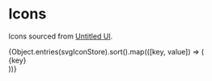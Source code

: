 
<Meta title="foundations/Icons" />

# Icons

Icons sourced from [Untitled UI](https://www.untitledui.com/free-icons).

<div style={{
    display: 'grid',
    gap: '8px 16px',
    gridTemplateColumns: 'repeat(auto-fit, minmax(200px, 1fr))'
  }}
>
  {Object.entries(svgIconStore).sort().map(([key, value]) => (
    <div
      style={{
        alignItems: 'center',
        background: '#f4f4f4',
        borderRadius: '4px',
        display: 'flex',
        gap: '8px',
        padding: '8px'
      }}
    >
      <div
        style={{ display: 'flex', height: '24px' }}
        dangerouslySetInnerHTML={{ __html: value }}
      />
      {key}
    </div>
  ))}
</div>
